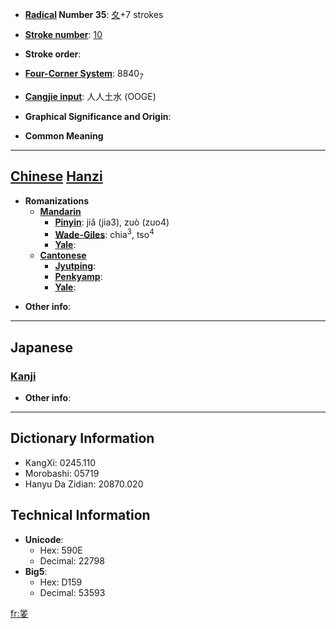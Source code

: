 * '''[[Wiktionary:Chinese radical index| Radical]] Number 35''': [[Wiktionary:Chinese radical index 夊|夊]]+7 strokes

* '''[[Wiktionary:Chinese total strokes index|Stroke number]]''': [[Wiktionary:Chinese total strokes index 10|10]]

* '''Stroke order''': 

* '''[[Wiktionary:Chinese four corner index|Four-Corner System]]''': 8840<sub>7</sub>

* '''[[Wiktionary:Chinese Cangjie index|Cangjie input]]''': 人人土水 (OOGE)

* '''Graphical Significance and Origin''': 

* '''Common Meaning'''

----

== [[Chinese]] [[Hanzi]] ==

* '''Romanizations'''
** '''[[Mandarin]]'''
*** '''[[Pinyin]]''': jiǎ (jia3), zuò (zuo4)
*** '''[[Wade-Giles]]''': chia<sup>3</sup>, tso<sup>4</sup>
*** '''[[Yale]]''': 
** '''[[Cantonese]]'''
*** '''[[Jyutping]]''':
*** '''[[Penkyamp]]''': 
*** '''[[Yale]]''': 

* '''Other info''': 

----

==Japanese==
===[[Kanji]]===
{{kanji|on readings=[[さ]] (sa), [[しゃ]] (sha), [[さい]] (sai)|kun readings=[[いつわる]] (itsuwaru)}}

* '''Other info''':  

----

== Dictionary Information ==

* KangXi: 0245.110
* Morobashi: 05719
* Hanyu Da Zidian: 20870.020

== Technical Information ==

* '''Unicode''':
** Hex: 590E
** Decimal: 22798
* '''Big5''':
** Hex: D159
** Decimal: 53593

[[fr:夎]]